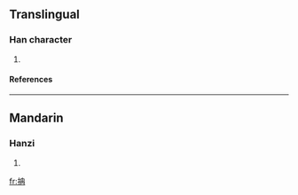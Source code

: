 ==Translingual==
===Han character===
{{Han char|rn=64|rad=手|as=05|sn=8|four=5505<sub>7</sub>|canj=手土月 (QGB)}}
# {{defn|Han|sort=手05}}
====References====
{{Han ref|kx=0422.160|dkj=11906|dj=0770.140|hdz=31852.030|uh=62A9|ud=25257|bh=CCBE|bd=52414}}
----
==Mandarin==
===Hanzi===
{{cmn-hanzi|pin=[[tān]] (tan1), [[yóu]] (you2)|wg=t'an<sup>1</sup>, yu<sup>2</sup>}}
# {{defn|Mandarin}}

[[fr:抩]]